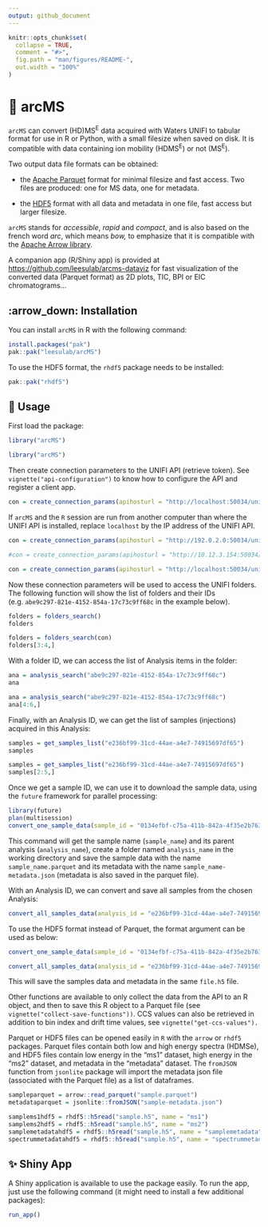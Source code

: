 ```yaml
---
output: github_document
---
```


```r
knitr::opts_chunk$set(
  collapse = TRUE,
  comment = "#>",
  fig.path = "man/figures/README-",
  out.width = "100%"
)
```

# 🏹 arcMS

<!-- badges: start -->

<!-- badges: end -->

`arcMS` can convert (HD)MS<sup>E</sup> data acquired with Waters UNIFI to tabular format for use in R or Python, with a small filesize when saved on disk. It is compatible with data containing ion mobility (HDMS<sup>E</sup>) or not (MS<sup>E</sup>).

Two output data file formats can be obtained:

-   the [Apache Parquet](https://parquet.apache.org/) format for minimal filesize and fast access. Two files are produced: one for MS data, one for metadata.

-   the [HDF5](https://www.hdfgroup.org/solutions/hdf5/) format with all data and metadata in one file, fast access but larger filesize.

`arcMS` stands for *accessible*, *rapid* and *compact*, and is also based on the french word *arc*, which means *bow,* to emphasize that it is compatible with the [Apache Arrow library](https://arrow.apache.org/).

A companion app (R/Shiny app) is provided at <https://github.com/leesulab/arcms-dataviz> for fast visualization of the converted data (Parquet format) as 2D plots, TIC, BPI or EIC chromatograms...

## :arrow_down: Installation

You can install `arcMS` in R with the following command:

```r
install.packages("pak")
pak::pak("leesulab/arcMS")
```

To use the HDF5 format, the `rhdf5` package needs to be installed:

```r
pak::pak("rhdf5")
```

## 🚀 Usage

First load the package:

```r
library("arcMS")
```

```r
library("arcMS")
```

Then create connection parameters to the UNIFI API (retrieve token). See `vignette("api-configuration")` to know how to configure the API and register a client app.

```r
con = create_connection_params(apihosturl = "http://localhost:50034/unifi/v1", identityurl = "http://localhost:50333/identity/connect/token")
```

If `arcMS` and the `R` session are run from another computer than where the UNIFI API is installed, replace `localhost` by the IP address of the UNIFI API.

```r
con = create_connection_params(apihosturl = "http://192.0.2.0:50034/unifi/v1", identityurl = "http://192.0.2.0:50333/identity/connect/token")
```

```r
#con = create_connection_params(apihosturl = "http://10.12.3.154:50034/unifi/v1", identityurl = "http://10.12.3.154:50333/identity/connect/token" )

con = create_connection_params(apihosturl = "http://localhost:50034/unifi/v1", identityurl = "http://localhost:50333/identity/connect/token")
```

Now these connection parameters will be used to access the UNIFI folders. The following function will show the list of folders and their IDs (e.g. `abe9c297-821e-4152-854a-17c73c9ff68c` in the example below).

```r
folders = folders_search()
folders
```

```r
folders = folders_search(con)
folders[3:4,]
```

With a folder ID, we can access the list of Analysis items in the folder:

```r
ana = analysis_search("abe9c297-821e-4152-854a-17c73c9ff68c")
ana
```

```r
ana = analysis_search("abe9c297-821e-4152-854a-17c73c9ff68c")
ana[4:6,]
```

Finally, with an Analysis ID, we can get the list of samples (injections) acquired in this Analysis:

```r
samples = get_samples_list("e236bf99-31cd-44ae-a4e7-74915697df65")
samples
```

```r
samples = get_samples_list("e236bf99-31cd-44ae-a4e7-74915697df65")
samples[2:5,]
```

Once we get a sample ID, we can use it to download the sample data, using the `future` framework for parallel processing:

```r
library(future)
plan(multisession)
convert_one_sample_data(sample_id = "0134efbf-c75a-411b-842a-4f35e2b76347")
```

This command will get the sample name (`sample_name`) and its parent analysis (`analysis_name`), create a folder named `analysis_name` in the working directory and save the sample data with the name `sample_name.parquet` and its metadata with the name `sample_name-metadata.json` (metadata is also saved in the parquet file).

With an Analysis ID, we can convert and save all samples from the chosen Analysis:

```r
convert_all_samples_data(analysis_id = "e236bf99-31cd-44ae-a4e7-74915697df65")
```

To use the HDF5 format instead of Parquet, the format argument can be used as below:

```r
convert_one_sample_data(sample_id = "0134efbf-c75a-411b-842a-4f35e2b76347", format = "hdf5")

convert_all_samples_data(analysis_id = "e236bf99-31cd-44ae-a4e7-74915697df65", format = "hdf5")
```

This will save the samples data and metadata in the same `file.h5` file.

Other functions are available to only collect the data from the API to an R object, and then to save this R object to a Parquet file (see `vignette("collect-save-functions"))`. CCS values can also be retrieved in addition to bin index and drift time values, see `vignette("get-ccs-values").`

Parquet or HDF5 files can be opened easily in `R` with the `arrow` or `rhdf5` packages. Parquet files contain both low and high energy spectra (HDMSe), and HDF5 files contain low energy in the "ms1" dataset, high energy in the "ms2" dataset, and metadata in the "metadata" dataset. The `fromJSON` function from `jsonlite` package will import the metadata json file (associated with the Parquet file) as a list of dataframes.

```r
sampleparquet = arrow::read_parquet("sample.parquet")
metadataparquet = jsonlite::fromJSON("sample-metadata.json")

samplems1hdf5 = rhdf5::h5read("sample.h5", name = "ms1")
samplems2hdf5 = rhdf5::h5read("sample.h5", name = "ms2")
samplemetadatahdf5 = rhdf5::h5read("sample.h5", name = "samplemetadata")
spectrummetadatahdf5 = rhdf5::h5read("sample.h5", name = "spectrummetadata")
```

## ✨ Shiny App

A Shiny application is available to use the package easily. To run the app, just use the following command (it might need to install a few additional packages):

```r
run_app()
```
